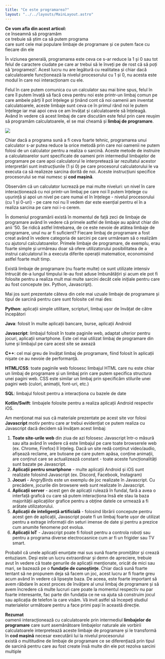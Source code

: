 ```yaml
---
title: "Ce este programarea?"
layout: "../../layouts/MainLayout.astro"
---
```



<Box knowledge> 
    <strong>Ce vom afla din acest articol:</strong>
    <br/><Check/>ce înseamnă să programăm
    <br/><Check/>ce trebuie să știm ca să putem programa
    <br/><Check/>care sunt cele mai populare limbaje de programare și ce putem face cu fiecare din ele
</Box>

În viziunea generală, programarea este ceva ce s-ar reduce la 1 și 0 sau tot felul de caractere ciudate pe care ar trebui să le înveți pe de rost că să poți să ‘programezi’. Acest lucru nu are legătură cu realitatea și chiar dacă calculatoarele funcționează la nivelul procesorului cu 1 și 0, nu acesta este modul în care noi interacționam cu ele. 

Felul în care putem comunica cu un calculator sau mai bine spus, felul în care îl putem învață să facă ceva pentru noi este printr-un limbaj comun pe care ambele părți îl pot înțelege și ținând cont că noi oamenii am inventat calculatoarele, aceste limbaje sunt ceva ce în primul rând noi le putem înțelege iar mai apoi ceva ce am învățat și calculatoarele să înțeleagă. Având în vedere că acest limbaj de care discutăm este felul prin care reușim să programăm calculatoarele, el se mai cheamă și <strong>limbaj de programare</strong>.

<img src="../assets/imgs/anim_hi.gif" class="img-box" />

Chiar dacă a programa sună a fi ceva foarte tehnic, programarea unui calculator s-ar putea reduce la orice metodă prin care noi oamenii ne putem folosi de un calculator pentru a realiza o sarcină. Aceste metode de instruire a calculatoarelor sunt specificate de oameni prin intermediul limbajelor de programare pe care apoi calculatorul le interpretează iar rezultatul acestor interpretări sunt instrucțiunile (1 și 0) pe care procesorul calculatorului le va executa ca să realizeze sarcina dorită de noi. Aceste instrucțiuni specifice procesorului se mai numesc și <strong>cod mașină</strong>.

Observăm că un calculator lucrează pe mai multe niveluri: un nivel în care interacționează cu noi printr-un limbaj pe care noi îl putem înțelege cu ușurință și apoi un nivel pe care numai el în înțelege - nivelul procesorului (cu 1 și 0-uri) - pe care noi nu îl vedem dar este esențial pentru el în a realiza sarcina pe care noi i-o cerem.

În domeniul programării există în momentul de față zeci de limbaje de programare având în vedere că primele astfel de limbaje au apărut chiar din anii ‘50. Se ridică astfel întrebarea, de ce este nevoie de atâtea limbaje de programare, unul nu ar fi suficient? Fiecare limbaj de programare a fost creat având în vedere categoria de sarcini pe care urmăream să o realizăm cu ajutorul calculatoarelor. Primele limbaje de programare, de exemplu, erau foarte simple și urmăreau doar să ofere utilizatorului posibilitatea de a instrui calculatorul în a executa diferite operații matematice, economisind astfel foarte mult timp.

Există limbaje de programare (nu foarte multe) ce sunt utilizate intensiv întrucât de-a lungul timpului le-au fost aduse îmbunătățiri și acum ele pot fi folosite pentru a realiza mult mai multe sarcini decât cele inițiale pentru care au fost concepute (ex. Python, Javascript). 

Mai jos sunt prezentate câteva din cele mai uzuale limbaje de programare și tipul de sarcină pentru care sunt folosite cel mai des:

<Arrow/>**Python**: aplicații simple utilitare, scripturi, limbaj ușor de învățat de către începători

<Arrow/>**Java**: folosit în multe aplicații bancare, burse, aplicații Android

<Arrow/>**Javascript**: limbajul folosit în toate paginile web, adaptat ulterior pentru jocuri, aplicații smartphone. Este cel mai utilizat limbaj de programare din lume și limbajul pe care acest site se axează

<Arrow/>**C++**: cel mai greu de învățat limbaj de programare, fiind folosit în aplicații nișate ce au nevoie de performanță.

<Arrow/>**HTML/CSS**: toate paginile web folosesc limbajul HTML care nu este chiar un limbaj de programare și un limbaj prin care putem specifica structura unei pagini web. CSS este similar un limbaj prin specificăm stilurile unei pagini web (culori, animații, font-uri, etc.)

<Arrow/>**SQL**: limbajul folosit pentru a interacționa cu bazele de date

<Arrow/>**Kotlin/Swift**: limbajele folosite pentru a realiza aplicații Android respectiv iOS.

Am menționat mai sus că materiale prezentate pe acest site vor folosi **Javascript** motiv pentru care ar trebui evidențiat ce putem realiza cu Javascript dacă decidem să învățam acest limbaj:

1.  **Toate site-urile web** din ziua de azi folosesc Javascript într-o măsură sau alta având în vedere că este limbajul pe care toate browserele web (ex. Chrome, Firefox) îl înțeleg. Dacă un site redă conținut video/audio, afișează reclame, are butoane pe care putem apăsa, conține animații, are conținut care se actualizează constant - toate aceste funcționalități sunt bazate pe Javascript.
2.  **Aplicații pentru smartphone** - multe aplicații Android și iOS sunt realizate folosind Javascript (ex. Discord, Facebook, Instagram)
3.  **Jocuri** - AngryBirds este un exemplu de joc realizate în Javascript. Cu precădere, jocurile din browsere web sunt realizate în Javascript.
4.  **Aplicații server** - acest gen de aplicații rulează în fundal, fară a avea o interfață grafică cu care să putem interacționa însă ele stau la baza majorității aplicațiilor grafice pentru a obține datele ce urmează a fi arătate utilizatorului.
5.  **Aplicații de inteligență artificială** - folosind librării concepute pentru acest gen de aplicații, Javascript poate fi un limbaj foarte ușor de utilizat pentru a extrage informații din seturi imense de date și pentru a prezice cum anumite fenomene pot evolua.
6.  **Aplicații IoT** - Javascript poate fi folosit pentru a controla roboți sau pentru a programa diverse electrocasnice cum ar fi un frigider sau TV smart.

Probabil că unele aplicații enunțate mai sus sună foarte promițător și crează entuziasm. Deși este un lucru extraordinar și demn de apreciere, trebuie avut în vedere că toate genurile de aplicații menționate, oricât de mici sau mari, se bazează pe o <strong>fundație de cunoștințe</strong>. Chiar dacă sună foarte tentant să ne propunem deja să facem un joc, acest lucru ar fi foarte greu acum având în vedere că lipsește baza. De aceea, este foarte important să avem răbdare în acest proces de învățare al unui limbaj de programare și să avem încredere că multe lucruri care poate la momentul respectiv nu par foarte interesante, fac parte din fundația ce ne va ajuta să construim jocul sau aplicația de telefon la care visăm. Vă invit astfel să începeți studiul materialelor următoare pentru a face primi pași în această direcție.

<Box attention>
<strong>Rezumat</strong>
<br/><Arrow/>oamenii interacționează cu calculatoarele prin intermediul <strong>limbajelor de programare</strong> care sunt asemănătoare limbajelor naturale ale vorbirii
<br/><Arrow/>calculatoarele interpretează aceste limbaje de programare și le transformă în <strong>cod mașină</strong> necesar executării lui la nivelul procesorului
<br/><Arrow/>există o multitudine de limbaje de programare ce se diferențiază prin tipul de sarcină pentru care au fost create însă multe din ele pot rezolva sarcini multiple
</Box>